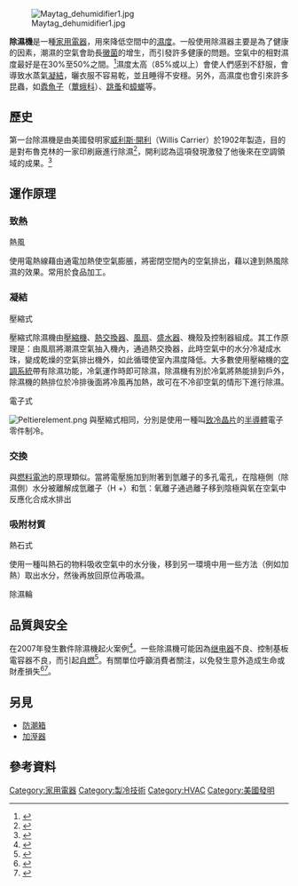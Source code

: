 {{NoteTA
|1=zh-cn:除湿机; zh-tw:除濕機; zh-hk:抽濕機;
}}
[[Image:Maytag_dehumidifier1.jpg|thumb]]

'''除濕機'''是一種[[家用電器|家用電器]]，用來降低空間中的[[濕度|濕度]]。一般使用除濕器主要是為了健康的因素，潮濕的空氣會助長[[黴菌|黴菌]]的增生，而引發許多健康的問題。空氣中的相對濕度最好是在30%至50%之間。<ref>{{Cite web|title=Dehumidifier Basics|url=https://www.energystar.gov/products/appliances/dehumidifiers/dehumidifier_basics|access-date=2022-04-15|work=www.energystar.gov|language=en}}</ref>濕度太高（85%或以上）會使人們感到不舒服，會導致水蒸氣[[凝結|凝結]]，曬衣服不容易乾，並且睡得不安穩。另外，高濕度也會引來許多昆蟲，如[[蠹魚|蠹魚子]]（[[蕈蛾科|蕈蛾科]]）、[[跳蚤|跳蚤]]和[[蟑螂|蟑螂]]等。

== 歷史 ==
第一台除濕機是由美國發明家[[威利斯·開利|威利斯·開利]]（Willis Carrier）於1902年製造，目的是對布魯克林的一家印刷廠進行除濕<ref>{{Cite journal|title=Dehumidification and cooling loads from ventilation air|last=Harriman|first=L. G. Iii|last2=Plager|first2=D.|date=1 November 1997|journal=ASHRAE Journal|issue=11|volume=39|language=en|osti=563883|last3=Kosar|first3=D.}}</ref>，開利認為這項發現激發了他後來在空調領域的成果。<ref>{{Cite document|title=100 Years of Air Conditioning|last=Nagengast|first=Bernard|date=|citeseerx=10.1.1.545.9425}}</ref>

== 運作原理 ==
===致熱===
;熱風
使用電熱線藉由通電加熱使空氣膨脹，將密閉空間內的空氣排出，藉以達到熱風除濕的效果。常用於食品加工。

===凝結===
;壓縮式
壓縮式除濕機由[[壓縮機|壓縮機]]、[[熱交換器|熱交換器]]、[[風扇|風扇]]、[[盛水器|盛水器]]、機殼及控制器組成。其工作原理是：由風扇將潮濕空氣抽入機內，通過熱交換器，此時空氣中的水分冷凝成水珠，變成乾燥的空氣排出機外，如此循環使室內濕度降低。大多數使用壓縮機的[[空調系統|空調系統]]帶有除濕功能，冷氣運作時即可除濕，除濕機有別於冷氣將熱能排到戶外，除濕機的熱排位於冷排後面將冷風再加熱，故可在不冷卻空氣的情形下進行除濕。

;電子式
[[File:Peltierelement.png|thumb]]
與壓縮式相同，分別是使用一種叫[[熱電效應|致冷晶片]]的[[半導體|半導體]]電子零件制冷。

===交換===
與[[燃料電池|燃料電池]]的原理類似。當將電壓施加到附著到氫離子的多孔電孔，在陰極側（除濕側）水分被離解成氫離子（H +）和氫：氧離子通過離子移到陰極與氧在空氣中反應化合成水排出

===吸附材質===
;熱石式
使用一種叫熱石的物料吸收空氣中的水分後，移到另一環境中用一些方法（例如加熱）取出水分，然後再放回原位再吸濕。

;除濕輪

== 品質與安全 ==
在2007年發生數件除濕機起火案例<ref>{{Cite web |title=除濕機起火案例分析 |url=http://enews.nfa.gov.tw/issue/970403/images/case.htm |accessdate=2013-05-23|year=03 |publisher=內政部消防署 |work=杜絕危險除濕機再釀災。消防月刊， 96.3 ， 7-10 |quote=防範對策：加強瑕疵品回收、正確使用除濕機、確實遵守用電安全 |archive-date=2012-05-02 |archive-url=https://web.archive.org/web/20120502064638/http://enews.nfa.gov.tw/issue/970403/images/case.htm |dead-url=no }}</ref>。一些除濕機可能因為[[继电器|继电器]]不良、控制基板電容器不良，而引起[[自燃|自燃]]<ref>{{Cite news|title=瑕疵除濕機恐引自燃 12廠牌召回 繼電器不良 長期用恐老化釀自燃 |url=http://www.cnyes.com/life/Content/20121106/KFNVCM55JOUE.shtml?c=life |date=2012-11-06 |work=台視新聞 |publisher=鉅亨網 }}</ref>。有關單位呼籲消費者關注，以免發生意外造成生命或財產損失<ref>{{Cite news |title=9品牌27種瑕疵除濕機召回　3年來不斷宣導召回率僅41.6% |publisher=今日新聞網 |url=http://www.nownews.com/2010/04/09/320-2589664.htm |date=2010-04-09 |accessdate=2013-05-23 |archive-date=2013-05-27 |archive-url=https://web.archive.org/web/20130527204027/http://www.nownews.com/2010/04/09/320-2589664.htm |dead-url=no }}</ref><ref>{{Cite web |title=所有瑕疵除濕機回收/召回訊息彙整 |date=2013-03-20 |accessdate=2013-05-23|publisher=BSMI 經濟部標準檢驗局 商品安全資訊網 |url=http://safety.bsmi.gov.tw/wSite/mp?mp=65 |quote=請檢視家中除濕機，如符合下列廠牌、型號及產製期間，請立即停止使用，並儘速聯絡各品牌服務專線，辦理檢修更換控制基板。 |archive-date=2013-05-19 |archive-url=https://web.archive.org/web/20130519083518/http://safety.bsmi.gov.tw/wSite/mp?mp=65 |dead-url=no }}</ref>。

==另見==
*[[防潮箱|防潮箱]]
*[[加溼器|加溼器]]

== 參考資料 ==
{{Commons category|Dehumidifiers}}
{{Reflist|2}}

{{暖通空調}}
[[Category:家用電器|Category:家用電器]]
[[Category:製冷技術|Category:製冷技術]]
[[Category:HVAC|Category:HVAC]]
[[Category:美國發明|Category:美國發明]]